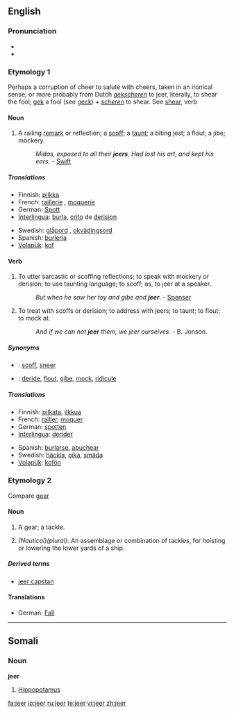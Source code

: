 ==English==

===Pronunciation===
*{{IPA|/dʒir/}}
*{{rhymes|ɪə(r)}}

===Etymology 1===
Perhaps a corruption of cheer to salute with cheers, taken in an ironical sense; or more probably from Dutch ''[[gekscheren]]'' to jeer, literally, to shear the fool; [[gek]] a fool (see [[geck]]) + ''[[scheren]]'' to shear. See [[shear]], verb

====Noun====
{{en-noun}}

# A railing [[remark]] or reflection; a [[scoff]]; a [[taunt]]; a biting jest; a flout; a jibe; mockery.
#:''Midas, exposed to all their '''jeers''', Had lost his art, and kept his ears.'' - [[Swift]]

=====Translations=====
{{trans-top|railing remark or reflection; scoff; taunt; biting jest; flout; jibe; mockery}}
*Finnish: [[pilkka]]
*French: [[raillerie]] {{f}}, [[moquerie]] {{f}}
*German: [[Spott]] {{m}}
*[[Interlingua]]: [[burla]], [[crito]] de [[derision]]
{{trans-mid}}
*Swedish: [[glåpord]] {{n}}, [[okvädingsord]] {{n}}
*Spanish: [[burlería]]
*[[Volapük]]: [[kof]]
{{trans-bottom}}

====Verb====
{{en-verb}}

# {{intransitive}} To utter sarcastic or scoffing reflections; to speak with mockery or derision; to use taunting language; to scoff; as, to jeer at a speaker.
#:''But when he saw her toy and gibe and '''jeer'''.'' - [[Spenser]]
# {{transitive}} To treat with scoffs or derision; to address with jeers; to taunt; to flout; to mock at.
#:''And if we can not '''jeer''' them, we jeer ourselves.''  - B. Jonson.

=====Synonyms=====
* {{italbrac|to utter sarcastic remarks}}: [[scoff]], [[sneer]]
* {{italbrac|to treat with scoffs}}: [[deride]], [[flout]], [[gibe]], [[mock]], [[ridicule]]

=====Translations=====
{{trans-top|scoff or mock}}
*Finnish: [[pilkata]], [[ilkkua]]
*French: [[railler]], [[moquer]]
*German: [[spotten]]
*[[Interlingua]]: [[derider]]
{{trans-mid}}
*Spanish: [[burlarse]], [[abuchear]]
*Swedish: [[häckla]], [[pika]], [[smäda]]
*[[Volapük]]: [[kofön]]
{{trans-bottom}}

===Etymology 2===
Compare [[gear]]

====Noun====
{{en-noun}}

# {{nautical}} A gear; a tackle.
# ''(Nautical)(plural)''. An assemblage or combination of tackles, for hoisting or lowering the lower yards of a ship.

=====Derived terms=====
*[[jeer capstan]]

====Translations====
{{rfc-level|Translations at L3+ (AutoFormat would have corrected level of Translations)}}
{{trans-top|A gear; a tackle}}
*German: [[Fall]] {{n}}
{{trans-mid}}
{{trans-bottom}}

----

==Somali==

===Noun===
'''jeer'''

# [[hippopotamus|Hippopotamus]]
<!--Not sure that the translation is totally right, that's why I leave it hidden
#:''Jeertu way jeclayd dhexqaadka dhoobaada'' - The hippopotamus loved wallowing. -->

[[fa:jeer]]
[[io:jeer]]
[[ru:jeer]]
[[te:jeer]]
[[vi:jeer]]
[[zh:jeer]]